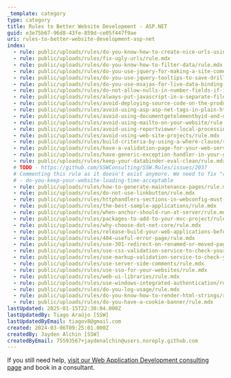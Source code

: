 ```yaml
---
_template: category
type: category
title: Rules to Better Website Development - ASP.NET
guid: e3e75b67-96d8-43fe-859d-ce05f447f9ae
uri: rules-to-better-website-development-asp-net
index:
  - rule: public/uploads/rules/do-you-know-how-to-create-nice-urls-using-asp-net-4/rule.mdx
  - rule: public/uploads/rules/fix-ugly-urls/rule.mdx
  - rule: public/uploads/rules/do-you-know-how-to-filter-data/rule.mdx
  - rule: public/uploads/rules/do-you-use-jquery-for-making-a-site-come-alive/rule.mdx
  - rule: public/uploads/rules/do-you-use-jquery-tooltips-to-save-drilling-through/rule.mdx
  - rule: public/uploads/rules/do-you-use-msajax-for-live-data-binding-which-saves-round-trips/rule.mdx
  - rule: public/uploads/rules/do-not-allow-nulls-in-number-fields-if-it-has-the-same-meaning-as-zero/rule.mdx
  - rule: public/uploads/rules/always-put-javascript-in-a-separate-file/rule.mdx
  - rule: public/uploads/rules/avoid-deploying-source-code-on-the-production-server/rule.mdx
  - rule: public/uploads/rules/avoid-using-asp-asp-net-tags-in-plain-html/rule.mdx
  - rule: public/uploads/rules/avoid-using-documentgetelementbyid-and-documentall-to-get-a-single-element/rule.mdx
  - rule: public/uploads/rules/avoid-using-mailto-on-your-website/rule.mdx
  - rule: public/uploads/rules/avoid-using-reportviewer-local-processing-mode/rule.mdx
  - rule: public/uploads/rules/avoid-using-web-site-projects/rule.mdx
  - rule: public/uploads/rules/build-criteria-by-using-a-where-clause/rule.mdx
  - rule: public/uploads/rules/have-a-validation-page-for-your-web-server/rule.mdx
  - rule: public/uploads/rules/have-generic-exception-handler-in-your-global-asax/rule.mdx
  - rule: public/uploads/rules/keep-your-databinder-eval-clean/rule.mdx
  # TODO - https://github.com/SSWConsulting/SSW.Rules/issues/2037
  # Commenting this rule as it doesn't exist anymore. We need to fix "redirect" feature first.
  # - do-you-keep-your-website-loading-time-acceptable
  - rule: public/uploads/rules/how-to-generate-maintenance-pages/rule.mdx
  - rule: public/uploads/rules/do-not-use-linkbutton/rule.mdx
  - rule: public/uploads/rules/httphandlers-sections-in-webconfig-must-contain-a-clear-element/rule.mdx
  - rule: public/uploads/rules/the-best-sample-applications/rule.mdx
  - rule: public/uploads/rules/when-anchor-should-run-at-server/rule.mdx
  - rule: public/uploads/rules/packages-to-add-to-your-mvc-project/rule.mdx
  - rule: public/uploads/rules/why-choose-dot-net-core/rule.mdx
  - rule: public/uploads/rules/release-build-your-web-applications-before-you-deploy-them/rule.mdx
  - rule: public/uploads/rules/404-useful-error-page/rule.mdx
  - rule: public/uploads/rules/use-301-redirect-on-renamed-or-moved-pages/rule.mdx
  - rule: public/uploads/rules/use-css-validation-service-to-check-your-css-file/rule.mdx
  - rule: public/uploads/rules/use-markup-validation-service-to-check-your-html-code/rule.mdx
  - rule: public/uploads/rules/use-server-side-comments/rule.mdx
  - rule: public/uploads/rules/use-sso-for-your-websites/rule.mdx
  - rule: public/uploads/rules/web-ui-libraries/rule.mdx
  - rule: public/uploads/rules/use-windows-integrated-authentication/rule.mdx
  - rule: public/uploads/rules/do-you-log-usage/rule.mdx
  - rule: public/uploads/rules/do-you-know-how-to-render-html-strings/rule.mdx
  - rule: public/uploads/rules/do-you-have-a-cookie-banner/rule.mdx
lastUpdated: 2025-01-15T22:30:04.000Z
lastUpdatedBy: Tiago Araújo [SSW]
lastUpdatedByEmail: tiagov8@gmail.com
created: 2024-03-06T09:25:01.000Z
createdBy: Jayden Alchin [SSW]
createdByEmail: 75593567+jaydenalchin@users.noreply.github.com
---
```


If you still need help, [visit our Web Application Development consulting page](https://www.ssw.com.au/ssw/Consulting/Web-Applications.aspx) and book in a consultant.

